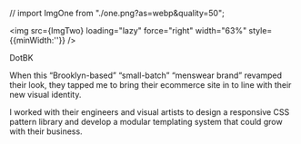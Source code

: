 // import ImgOne from "./one.png?as=webp&quality=50";

<Theme
  text="#214459"
  links="#214459"
  matte="#f7f9fb"
  matte-pop="#e4e9ef"
  matte-hover="#d0d8de"
/>

<img src={ImgTwo} loading="lazy" force="right" width="63%" style={{minWidth:''}} />

<ProjectHeader position="front end engineer">DotBK</ProjectHeader>

When this “Brooklyn-based” “small-batch” “menswear brand” revamped their look, they tapped me to bring their ecommerce site in to line with their new visual identity.

I worked with their engineers and visual artists to design a responsive CSS pattern library and develop a modular templating system that could grow with their business.

<!-- <img src={ImgOne} loading="lazy" /> -->
